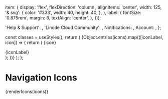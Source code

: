
<Meta title="Core Styles/Icons/Navigation Icons" />

  item: {
    display: 'flex',
    flexDirection: 'column',
    alignItems: 'center',
    width: 125,
    '& svg': {
      color: '#333',
      width: 40,
      height: 40,
    },
  },
  label: {
    fontSize: '0.875rem',
    margin: 8,
    textAlign: 'center',
  },
}));

  'Help & Support': <HelpIcon />,
  'Linode Cloud Community': <Community />,
  Notifications: <Bell />,
  Account: <UserIcon />,
};

  const classes = useStyles();
  return (
    <Grid container>
      {Object.entries(icons).map(([iconLabel, icon]) => {
        return (
          <Grid key={iconLabel} item className={classes.item}>
            {icon}
            <div className={classes.label}>{iconLabel}</div>
          </Grid>
        );
      })}
    </Grid>
  );
};

# Navigation Icons

<Canvas>{renderIcons(icons)}</Canvas>
